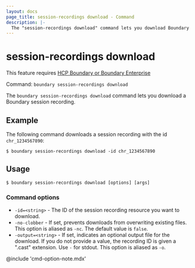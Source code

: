 ```yaml
---
layout: docs
page_title: session-recordings download - Command
description: |-
  The "session-recordings download" command lets you download Boundary session recording resources.
---
```


# session-recordings download

<EnterpriseAlert product="boundary">This feature requires <a href="https://www.hashicorp.com/products/boundary">HCP Boundary or Boundary Enterprise</a></EnterpriseAlert>

Command: `boundary session-recordings download`

The `boundary session-recordings download` command lets you download a Boundary session recording.

## Example

The following command downloads a session recording with the id `chr_1234567890`:

```shell-session
$ boundary session-recordings download -id chr_1234567890
```

## Usage

<CodeBlockConfig hideClipboard>

```shell-session
$ boundary session-recordings download [options] [args]
```

</CodeBlockConfig>

### Command options

- `-id=<string>` - The ID of the session recording resource you want to download.
- `-no-clobber` - If set, prevents downloads from overwriting existing files.
This option is aliased as `-nc`.
The default value is `false`.
- `-output=<string>` - If set, indicates an optional output file for the download.
If you do not provide a value, the recording ID is given a ".cast" extension.
Use `-` for stdout.
This option is aliased as `-o`.

@include 'cmd-option-note.mdx'